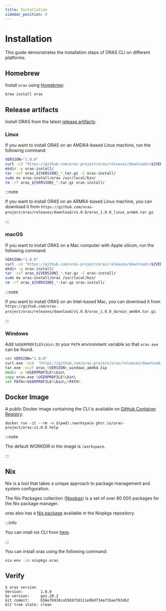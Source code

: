 ```yaml
---
title: Installation
sidebar_position: 0
---
```


# Installation

This guide demonstrates the installation steps of ORAS CLI on different platforms.

## Homebrew

Install `oras` using [Homebrew](https://brew.sh/):

```bash
brew install oras
```
## Release artifacts

Install ORAS from the latest [release artifacts](https://github.com/oras-project/oras/releases):

### Linux

If you want to install ORAS on an AMD64-based Linux machine, run the following command:

```bash
VERSION="1.0.0"
curl -LO "https://github.com/oras-project/oras/releases/download/v${VERSION}/oras_${VERSION}_linux_amd64.tar.gz"
mkdir -p oras-install/
tar -zxf oras_${VERSION}_*.tar.gz -C oras-install/
sudo mv oras-install/oras /usr/local/bin/
rm -rf oras_${VERSION}_*.tar.gz oras-install/
```
:::note

If you want to install ORAS on an ARM64-based Linux machine, you can download it from `https://github.com/oras-project/oras/releases/download/v1.0.0/oras_1.0.0_linux_arm64.tar.gz`.

:::

### macOS

If you want to install ORAS on a Mac computer with Apple silicon, run the following command:

```bash
VERSION="1.0.0"
curl -LO "https://github.com/oras-project/oras/releases/download/v${VERSION}/oras_${VERSION}_darwin_arm64.tar.gz"
mkdir -p oras-install/
tar -zxf oras_${VERSION}_*.tar.gz -C oras-install/
sudo mv oras-install/oras /usr/local/bin/
rm -rf oras_${VERSION}_*.tar.gz oras-install/
```
:::note

If you want to install ORAS on an Intel-based Mac, you can download it from `https://github.com/oras-project/oras/releases/download/v1.0.0/oras_1.0.0_darwin_amd64.tar.gz`.

:::

### Windows

Add `%USERPROFILE%\bin\` to your `PATH` environment variable so that `oras.exe` can be found.

```cmd
set VERSION="1.0.0"
curl.exe -sLO  "https://github.com/oras-project/oras/releases/download/v%VERSION%/oras_%VERSION%_windows_amd64.zip"
tar.exe -xvzf oras_%VERSION%_windows_amd64.zip
mkdir -p %USERPROFILE%\bin\
copy oras.exe %USERPROFILE%\bin\
set PATH=%USERPROFILE%\bin\;%PATH%
```

## Docker Image

A public Docker image containing the CLI is available on [GitHub Container Registry](https://github.com/orgs/oras-project/packages/container/package/oras):

```
docker run -it --rm -v $(pwd):/workspace ghcr.io/oras-project/oras:v1.0.0 help
```
:::note

The default WORKDIR in the image is `/workspace`.

:::

## Nix

Nix is a tool that takes a unique approach to package management and system configuration.

The Nix Packages collection ([Nixpkgs](https://github.com/NixOS/nixpkgs)) is a set of over 80 000 packages for the Nix package manager.

oras also has a [Nix package](https://github.com/NixOS/nixpkgs/blob/master/pkgs/development/tools/oras/default.nix) available in the Nixpkgs repository.
 
:::info

You can intall nix CLI from [here](https://nixos.org/download.html).

:::

You can install oras using the following command:

```bash
nix-env -iA nixpkgs.oras
```

## Verify

```shell
$ oras version
Version:        1.0.0
Go version:     go1.20.2
Git commit:     b58e7b910ca556973d111e9bd734a71baef03db2
Git tree state: clean
```